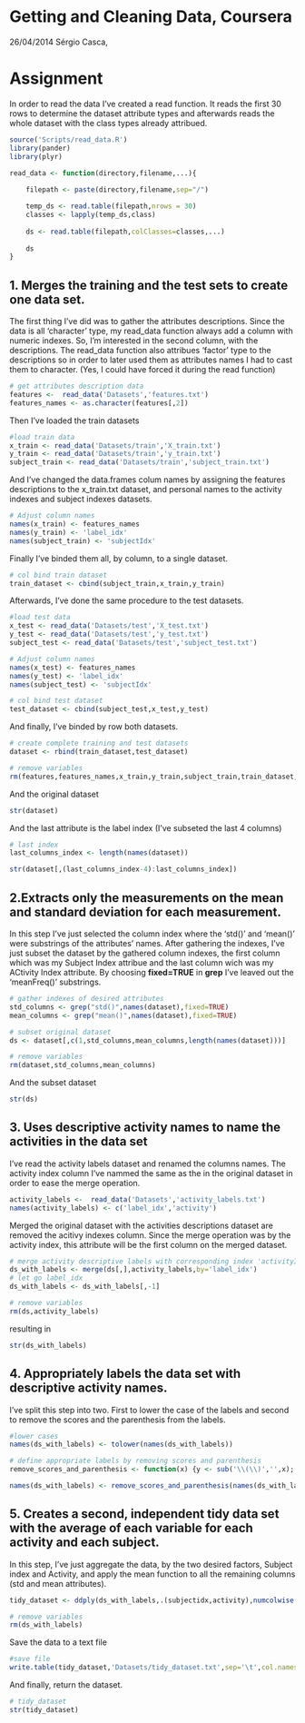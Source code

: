 Getting and Cleaning Data, Coursera
========================================================

26/04/2014
Sérgio Casca,

# Assignment

In order to read the data I've created a read function. It reads the first 30 rows to determine the dataset attribute types and afterwards reads the whole dataset with the class types already attribued.
```r
source('Scripts/read_data.R')
library(pander)
library(plyr)

read_data <- function(directory,filename,...){
    
    filepath <- paste(directory,filename,sep="/")

    temp_ds <- read.table(filepath,nrows = 30)
    classes <- lapply(temp_ds,class)
    
    ds <- read.table(filepath,colClasses=classes,...)
    
    ds
}

```

## 1. Merges the training and the test sets to create one data set.

The first thing I've did was to gather the attributes descriptions. Since the data is all 'character' type, my read_data function always add a column with numeric indexes. So, I'm interested in the second column, with the descriptions. 
The read_data function also attribues 'factor' type to the descriptions so in order to later used them as attributes names I had to cast them to character. 
(Yes, I could have forced it during the read function)
```r
# get attributes description data
features <-  read_data('Datasets','features.txt')
features_names <- as.character(features[,2])
```

Then I've loaded the train datasets
```r
#load train data
x_train <- read_data('Datasets/train','X_train.txt')
y_train <- read_data('Datasets/train','y_train.txt')
subject_train <- read_data('Datasets/train','subject_train.txt')
```

And I've changed the data.frames colum names by assigning the features descriptions to the x_train.txt dataset, and personal names to the activity indexes and subject indexes datasets.
```r
# Adjust column names
names(x_train) <- features_names
names(y_train) <- 'label_idx'
names(subject_train) <- 'subjectIdx'
```

Finally I've binded them all, by column, to a single dataset.
```r
# col bind train dataset
train_dataset <- cbind(subject_train,x_train,y_train)
```

Afterwards, I've done the same procedure to the test datasets.
```r
#load test data
x_test <- read_data('Datasets/test','X_test.txt')
y_test <- read_data('Datasets/test','y_test.txt')
subject_test <- read_data('Datasets/test','subject_test.txt')

# Adjust column names
names(x_test) <- features_names
names(y_test) <- 'label_idx'
names(subject_test) <- 'subjectIdx'

# col bind test dataset
test_dataset <- cbind(subject_test,x_test,y_test)
```


And finally, I've binded by row both datasets.
```r
# create complete training and test datasets
dataset <- rbind(train_dataset,test_dataset)

# remove variables
rm(features,features_names,x_train,y_train,subject_train,train_dataset,x_test,y_test,subject_test,test_dataset)
```

And the original dataset
```r
str(dataset)
```

And the last attribute is the label index
(I've subseted the last 4 columns)
```r
# last index
last_columns_index <- length(names(dataset))

str(dataset[,(last_columns_index-4):last_columns_index])
```

## 2.Extracts only the measurements on the mean and standard deviation for each measurement. 

In this step I've just selected the column index where the 'std()' and 'mean()' were substrings of the attributes' names. After gathering the indexes, I've just subset the dataset by the gathered column indexes, the first column which was my Subject Index attribue and the last column wich was my ACtivity Index attribute.
By choosing **fixed=TRUE** in **grep** I've leaved out the 'meanFreq()' substrings.
```r
# gather indexes of desired attributes
std_columns <- grep("std()",names(dataset),fixed=TRUE)
mean_columns <- grep("mean()",names(dataset),fixed=TRUE)

# subset original dataset
ds <- dataset[,c(1,std_columns,mean_columns,length(names(dataset)))]

# remove variables
rm(dataset,std_columns,mean_columns)
```

And the subset dataset
```r
str(ds)
```

## 3. Uses descriptive activity names to name the activities in the data set

I've read the activity labels dataset and renamed the columns names. The activity index column I've nammed the same as the in the original dataset in order to ease the merge operation. 
```r
activity_labels <-  read_data('Datasets','activity_labels.txt')
names(activity_labels) <- c('label_idx','activity')
```

Merged the original dataset with the activities descriptions dataset are removed the acitivy indexes column. 
Since the merge operation was by the activity index, this attribute will be the first column on the merged dataset.
```r
# merge activity descriptive labels with corresponding index 'activityIndex'
ds_with_labels <- merge(ds[,],activity_labels,by='label_idx')
# let go label_idx
ds_with_labels <- ds_with_labels[,-1]

# remove variables
rm(ds,activity_labels)
```

resulting in 
```r
str(ds_with_labels)
```
## 4. Appropriately labels the data set with descriptive activity names.

I've split this step into two.
First to lower the case of the labels and second to remove the scores and the parenthesis from the labels.

```r
#lower cases
names(ds_with_labels) <- tolower(names(ds_with_labels))

# define appropriate labels by removing scores and parenthesis
remove_scores_and_parenthesis <- function(x) {y <- sub('\\(\\)','',x); gsub('-','',y)}

names(ds_with_labels) <- remove_scores_and_parenthesis(names(ds_with_labels))
```

## 5. Creates a second, independent tidy data set with the average of each variable for each activity and each subject. 

In this step, I've just aggregate the data, by the two desired factors, Subject index and Activity, and apply the mean function to all the remaining columns (std and mean attributes).   
```r

tidy_dataset <- ddply(ds_with_labels,.(subjectidx,activity),numcolwise(mean,na.rm=TRUE))

# remove variables
rm(ds_with_labels)
```

Save the data to a text file
```r
#save file
write.table(tidy_dataset,'Datasets/tidy_dataset.txt',sep='\t',col.names=TRUE,row.names=FALSE)
```

And finally, return the dataset.
```r
# tidy_dataset
str(tidy_dataset)

```
